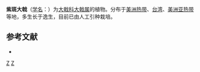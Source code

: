 {{Speciesbox 
| taxon = Euphorbia hyssopifolia
| authority = Linn.
}}

'''紫斑大戟'''（[[学名|学名]]：{{lang|la|''Euphorbia hyssopifolia''}}）为[[大戟科|大戟科]][[大戟属|大戟属]]的植物。分布于[[美洲热带|美洲热带]]、[[台湾|台湾]]、[[美洲亚热带|美洲亚热带]]等地，多生长于逸生，目前已由人工引种栽培。

== 参考文献 ==
<div class="references-small">
* {{cite web| url =http://www.bioinfo.cn/db05/KmzwSpecies.php?action=view&id=7652| title =紫斑大戟| work =《中国高等植物数据库全库》| publisher =中国科学院微生物研究所| author =昆明植物研究所| accessdate =2009-02-25| deadurl =yes| archiveurl =https://web.archive.org/web/20160305002137/http://www.bioinfo.cn/db05/KmzwSpecies.php?action=view&id=7652| archivedate =2016-03-05}}
</div>

{{Taxonbar}}

[[Category:大戟属|Z]]
[[Category:卡尔·林奈命名的生物分类|Z]]